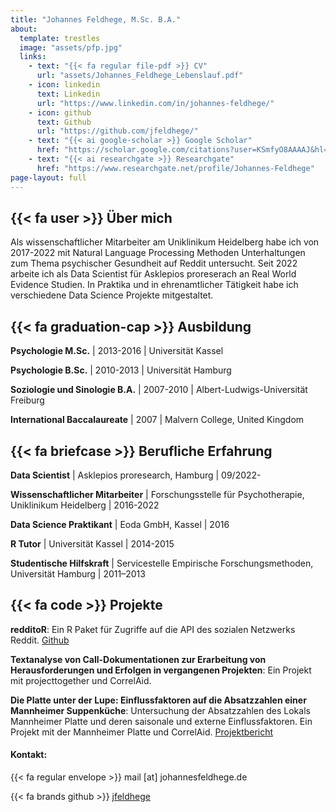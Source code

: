 ```yaml
---
title: "Johannes Feldhege, M.Sc. B.A."
about: 
  template: trestles
  image: "assets/pfp.jpg"
  links:
    - text: "{{< fa regular file-pdf >}} CV"
      url: "assets/Johannes_Feldhege_Lebenslauf.pdf"
    - icon: linkedin
      text: Linkedin
      url: "https://www.linkedin.com/in/johannes-feldhege/"
    - icon: github
      text: Github
      url: "https://github.com/jfeldhege/"
    - text: "{{< ai google-scholar >}} Google Scholar"
      href: "https://scholar.google.com/citations?user=KSmfyO8AAAAJ&hl=de"
    - text: "{{< ai researchgate >}} Researchgate"
      href: "https://www.researchgate.net/profile/Johannes-Feldhege"
page-layout: full
---
```


## {{< fa user >}} Über mich

Als wissenschaftlicher Mitarbeiter am Uniklinikum Heidelberg habe ich von 2017-2022 mit Natural Language Processing Methoden Unterhaltungen zum Thema psychischer Gesundheit auf Reddit untersucht. Seit 2022 arbeite ich als Data Scientist für Asklepios proreserach an Real World Evidence Studien. In Praktika und in ehrenamtlicher Tätigkeit habe ich verschiedene Data Science Projekte mitgestaltet.


::: {.panel-tabset}

## {{< fa graduation-cap >}} Ausbildung

**Psychologie M.Sc.** \| 2013-2016 \| Universität Kassel

**Psychologie B.Sc.** \| 2010-2013 \| Universität Hamburg

**Soziologie und Sinologie B.A.** \| 2007-2010 \| Albert-Ludwigs-Universität Freiburg

**International Baccalaureate** \| 2007 \| Malvern College, United Kingdom



## {{< fa briefcase >}} Berufliche Erfahrung

**Data Scientist** \| Asklepios proresearch, Hamburg \| 09/2022-

**Wissenschaftlicher Mitarbeiter** \| Forschungsstelle für Psychotherapie, Uniklinikum Heidelberg \| 2016-2022

**Data Science Praktikant** \| Eoda GmbH, Kassel \| 2016

**R Tutor** \| Universität Kassel \| 2014-2015

**Studentische Hilfskraft** \| Servicestelle Empirische Forschungsmethoden, Universität Hamburg \| 2011--2013

## {{< fa code >}} Projekte

**redditoR**: Ein R Paket für Zugriffe auf die API des sozialen Netzwerks Reddit. [Github](https://github.com/jfeldhege/redditoR)

**Textanalyse von Call-Dokumentationen zur Erarbeitung von Herausforderungen und Erfolgen in vergangenen Projekten**: Ein Projekt mit projecttogether und CorrelAid.

**Die Platte unter der Lupe: Einflussfaktoren auf die Absatzzahlen einer Mannheimer Suppenküche**: Untersuchung der Absatzzahlen des Lokals Mannheimer Platte und deren saisonale und externe Einflussfaktoren. Ein Projekt mit der Mannheimer Platte und CorrelAid. [Projektbericht](http://dx.doi.org/10.31219/osf.io/3zsn6)

:::

#### Kontakt:

{{< fa regular envelope >}} mail [at] johannesfeldhege.de

{{< fa brands github >}} [jfeldhege](https://github.com/jfeldhege/)